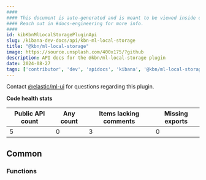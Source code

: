 ```yaml
---
####
#### This document is auto-generated and is meant to be viewed inside our experimental, new docs system.
#### Reach out in #docs-engineering for more info.
####
id: kibKbnMlLocalStoragePluginApi
slug: /kibana-dev-docs/api/kbn-ml-local-storage
title: "@kbn/ml-local-storage"
image: https://source.unsplash.com/400x175/?github
description: API docs for the @kbn/ml-local-storage plugin
date: 2024-08-27
tags: ['contributor', 'dev', 'apidocs', 'kibana', '@kbn/ml-local-storage']
---
```




Contact [@elastic/ml-ui](https://github.com/orgs/elastic/teams/ml-ui) for questions regarding this plugin.

**Code health stats**

| Public API count  | Any count | Items lacking comments | Missing exports |
|-------------------|-----------|------------------------|-----------------|
| 5 | 0 | 3 | 0 |

## Common

### Functions
<DocDefinitionList data={kbnMlLocalStorageObj.common.functions}/>


